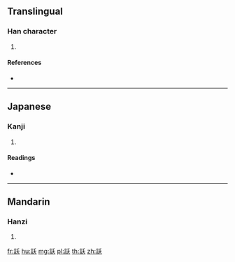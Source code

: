 {{character info/new}}
==Translingual==

===Han character===
{{Han char|rn=149|rad=言|as=04|sn=11|four=02634|canj=YRHK}}

# {{defn|Han|sort=言04}}

====References====
* {{Han ref|kx=1149.160|dkj=35264|dj=1616.160|hdz=63947.060|uh=8A1E|ud=35358|bh=D7CC|bd=55244}}

----

==Japanese==

===Kanji===
{{ja-kanji|grade=|rs=言04}}

# {{defn|lang=ja|sort=言04}}

====Readings====
* {{ja-readings|on=[[よう]] (yō)|kun=[[わざわい]] (wazawai), [[あやしいことば]] (ayashiikotoba)|nanori=}}

----

==Mandarin==

===Hanzi===
{{cmn-hanzi|pin=[[yāo]] ([[yao1]])|wg=yao<sup>1</sup>}}

# {{defn|lang=cmn|sort=言04}}

[[fr:訞]]
[[hu:訞]]
[[mg:訞]]
[[pl:訞]]
[[th:訞]]
[[zh:訞]]
